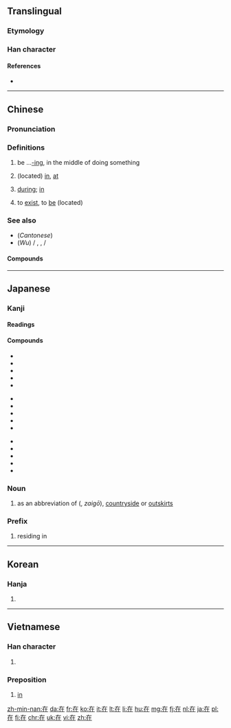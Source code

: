 ==Translingual==
{{stroke order|strokes=6}}
{{stroke order|type=animate}}

===Etymology===
{{Han etyl}}
{{Han compound|才|土|c1=p|c2=s|t2=earth|ls=psc}}

===Han character===
{{Han char|rn=32|rad=土|as=03|sn=6|four=4021<sub>4</sub>|canj=大中土 (KLG)|ids=⿸[[𠂇]]⿰[[丨]][[土]]}}

====References====
* {{Han ref|kx=0224.181|dkj=04881|dj=0455.140|hdz=10418.070|uh=5728|ud=22312|bh=A662|bd=42594}}

----

==Chinese==
{{zh-forms}}

===Pronunciation===
{{zh-pron
|m=zài
|c=zoi6
|h=pfs=chhai/chhôi
|mn=tsāi
|w=3ze
|mc=y
|oc=y
|ma=y
|cat=adv,prep,v
}}

===Definitions===
{{zh-hanzi}}

# be ...[[-ing]], in the middle of doing something {{gloss|indicating an action in progress}}
#: {{zh-usex|我 '''在''' 看 電視。|I'm watch'''ing''' TV.}}
# (located) [[in]], [[at]]
#: {{zh-usex|我 住 '''在''' ^中國。|I live '''in''' China.}}
#: {{zh-usex|我們 '''在''' 當地 報紙 上 登 了 一 則 廣告。|We put an ad '''in''' the local paper.}}
#: {{zh-usex|每 天 下午 他 '''在''' 家裡 工作。|Every afternoons he works '''at''' home.}}
# [[during]]; [[in]]
#: {{zh-usex|你 打算 '''在''' 假期 裡 做 什麼？|What do you plan to do '''during''' the holidays?}}  
#: {{zh-usex|他 的 日記 '''在''' 他 生前 未曾 發表 過。|His diary was not published '''during''' his lifetime.}}  
# to [[exist]], to [[be]] (located)
#: {{zh-usex|他 在 那里？|Where is he?}}
#: {{zh-usex|旅馆 在 新 购物中心 附近。|The hotel is located near the new shopping center.}}

===See also===
* (''Cantonese'') {{zh-l|喺}}
* (''Wu'') {{zh-l|辣}} / {{zh-l|拉}}, {{zh-l|辣嗨}}, {{zh-l|辣海}} / {{zh-l|拉海}}

====Compounds====
{{der3
| {{zh-l|在案}}
| {{zh-l|在編}}
| {{zh-l|在冊}}
| {{zh-l|在場}}
| {{zh-l|在當}}
| {{zh-l|在行}}
| {{zh-l|在乎}}
| {{zh-l|在即}}
| {{zh-l|在家}}
| {{zh-l|在教}}
| {{zh-l|在劫難逃}}
| {{zh-l|在理}}
| {{zh-l|在內}}
| {{zh-l|在譜}}
| {{zh-l|在世}}
| {{zh-l|在數}}
| {{zh-l|在所不辭}}
| {{zh-l|在所不計}}
| {{zh-l|在所不惜}}
| {{zh-l|在所難免}}
| {{zh-l|在逃}}
| {{zh-l|在天之靈}}
| {{zh-l|在外}}
| {{zh-l|在望}}
| {{zh-l|在位}}
| {{zh-l|在握}}
| {{zh-l|在下}}
| {{zh-l|在先}}
| {{zh-l|在線}}
| {{zh-l|在心}}
| {{zh-l|在學}}
| {{zh-l|在押}}
| {{zh-l|在野}}
| {{zh-l|在野黨}}
| {{zh-l|在業}}
| {{zh-l|在意}}
| {{zh-l|在於}}
| {{zh-l|在職}}
| {{zh-l|在座}}
| {{zh-l|現在}}
}}

----

==Japanese==

===Kanji===
{{ja-kanji|grade=5|rs=土03}}

====Readings====
{{ja-readings
|goon=[[ざい]] (zai)
|kanon=[[さい]] (sai) {{qualifier|non-[[w:Jōyō kanji|Jōyō]] reading}}
|kun=[[ある|あ.る]] ({{ja-l|在る}}, a.ru), [[あり]] (ari) {{qualifier|rare}}, [[ます|-ま.す]] ({{ja-l|在す}}, -ma.su) {{qualifier|rare}}
}}

====Compounds====
{{top3}}
* {{ja-l|在位|ざいい|zaii}}
* {{ja-l|在家|ざいけ|zaike}}
* {{ja-l|在庫|ざいこ|zaiko}}
* {{ja-l|在校|ざいこう|zaikō}}
* {{ja-l|在住|ざいじゅう|zaijū}}
{{mid3}}
* {{ja-l|在職|ざいしょく|zaishoku}}
* {{ja-l|在世|ざいせ|zaise}}
* {{ja-l|在籍|ざいせき|zaiseki}}
* {{ja-l|在宅|ざいたく|zaitaku}}
* {{ja-l|在任|ざいにん|zainin}}
{{mid3}}
* {{ja-l|在来|ざいらい|zairai}}
* {{ja-l|在留|ざいりゅう|zairyū}}
* {{ja-l|存在|そんざい|sonzai}}
* {{ja-l|在日|ざいにち|zainichi}}
* {{ja-l|現在地|げんざいち|genzaichi}}
{{bottom}}

===Noun===
{{ja-noun|ざい}} 

# as an abbreviation of {{l|ja|在郷}} ({{l|ja|ざいごう}}, ''zaigō''), [[countryside]] or [[outskirts]]

===Prefix===
{{ja-pos|ざい|prefix}} 

# residing in

----

==Korean==

===Hanja===
{{ko-hanja|hangeul=재|rv=jae|mr=chae}}

# {{defn|lang=ko|sort=土03}}

----

==Vietnamese==

===Han character===
{{vi-hantu|tại|rs=土03}}

# {{defn|lang=vi|sort=土03}}

===Preposition===
{{head|vi|preposition|sc=Hant}}{{attention|vi|may need inflection template}}

# [[in]]

[[zh-min-nan:在]]
[[da:在]]
[[fr:在]]
[[ko:在]]
[[it:在]]
[[lt:在]]
[[li:在]]
[[hu:在]]
[[mg:在]]
[[fj:在]]
[[nl:在]]
[[ja:在]]
[[pl:在]]
[[fi:在]]
[[chr:在]]
[[uk:在]]
[[vi:在]]
[[zh:在]]